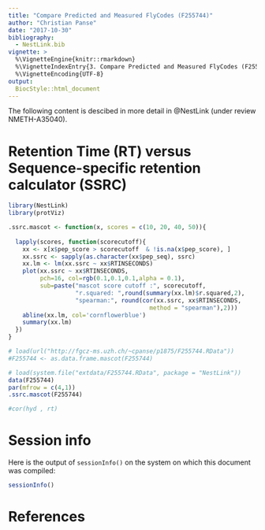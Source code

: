 ```yaml
---
title: "Compare Predicted and Measured FlyCodes (F255744)"
author: "Christian Panse"
date: "2017-10-30"
bibliography:
  - NestLink.bib
vignette: >
  %\VignetteEngine{knitr::rmarkdown}
  %\VignetteIndexEntry{3. Compare Predicted and Measured FlyCodes (F255744).}
  %\VignetteEncoding{UTF-8}
output:
  BiocStyle::html_document
---
```


The following content is descibed in more detail in @NestLink
(under review  NMETH-A35040).


# Retention Time (RT) versus Sequence-specific retention calculator (SSRC)

```r
library(NestLink)
library(protViz)

.ssrc.mascot <- function(x, scores = c(10, 20, 40, 50)){
 
  lapply(scores, function(scorecutoff){
    xx <- x[x$pep_score > scorecutoff  & !is.na(x$pep_score), ]
    xx.ssrc <- sapply(as.character(xx$pep_seq), ssrc)
    xx.lm <- lm(xx.ssrc ~ xx$RTINSECONDS)
    plot(xx.ssrc ~ xx$RTINSECONDS,
         pch=16, col=rgb(0.1,0.1,0.1,alpha = 0.1),
         sub=paste("mascot score cutoff :", scorecutoff, 
                   "r.squared: ",round(summary(xx.lm)$r.squared,2), 
                   "spearman:", round(cor(xx.ssrc, xx$RTINSECONDS,
                                        method = "spearman"),2)))
    abline(xx.lm, col='cornflowerblue')
    summary(xx.lm)
  })
}

# load(url("http://fgcz-ms.uzh.ch/~cpanse/p1875/F255744.RData"))
#F255744 <- as.data.frame.mascot(F255744)

# load(system.file("extdata/F255744.RData", package = "NestLink"))
data(F255744)
par(mfrow = c(4,1))
.ssrc.mascot(F255744)

#cor(hyd , rt)

```


# Session info

Here is the output of `sessionInfo()` on the system on which this
document was compiled:

```r
sessionInfo()
```

# References

